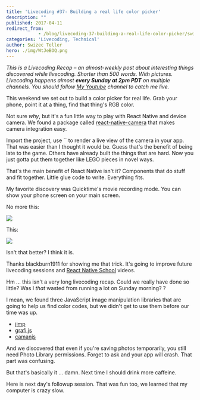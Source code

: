 ```yaml
---
title: 'Livecoding #37- Building a real life color picker'
description: ""
published: 2017-04-11
redirect_from: 
            - /blog/livecoding-37-building-a-real-life-color-picker/swizec/7547
categories: 'Livecoding, Technical'
author: Swizec Teller
hero: ./img/WtJeBOQ.png
---
```

_This is a Livecoding Recap – an almost-weekly post about interesting things discovered while livecoding. Shorter than 500 words. With pictures. Livecoding happens almost **every Sunday at 2pm PDT** on multiple channels. You should follow [My Youtube](https://www.youtube.com/channel/UCoyHgaeLLI7Knp7LDHOwZMw) channel to catch me live._





This weekend we set out to build a color picker for real life. Grab your phone, point it at a thing, find that thing's RGB color.



Not sure _why_, but it's a fun little way to play with React Native and device camera. We found a package called [react-native-camera](https://github.com/lwansbrough/react-native-camera) that makes camera integration easy.



Import the project, use `` to render a live view of the camera in your app. That was easier than I thought it would be. Guess that's the benefit of being late to the game. Others have already built the things that are hard. Now you just gotta put them together like LEGO pieces in novel ways.



That's the main benefit of React Native isn't it? Components that do stuff and fit together. Little glue code to write. Everything fits.



My favorite discovery was Quicktime's movie recording mode. You can show your phone screen on your main screen.



No more this:



![](./img/WtJeBOQ.png)



This:



![](./img/jayjVA6.png)



Isn't that better? I think it is.



Thanks blackburn1911 for showing me that trick. It's going to improve future livecoding sessions and [React Native School](http://reactnative.school) videos.



Hm ... this isn't a very long livecoding recap. Could we really have done so little? Was I _that_ wasted from running a lot on Sunday morning? ?



I mean, we found three JavaScript image manipulation libraries that are going to help us find color codes, but we didn't get to use them before our time was up.



- [jimp](https://github.com/oliver-moran/jimp)
- [grafi.js](http://grafijs.org/)
- [camanjs](http://camanjs.com/)



And we discovered that even if you're saving photos temporarily, you still need Photo Library permissions. Forget to ask and your app will crash. That part was confusing.



But that's basically it ... damn. Next time I should drink more caffeine.



Here is next day's followup session. That was fun too, we learned that my computer is crazy slow.
